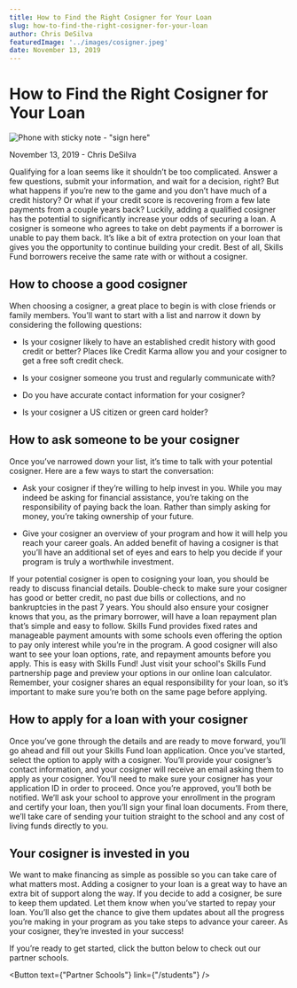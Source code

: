 ```yaml
---
title: How to Find the Right Cosigner for Your Loan
slug: how-to-find-the-right-cosigner-for-your-loan
author: Chris DeSilva
featuredImage: '../images/cosigner.jpeg'
date: November 13, 2019
---
```



# How to Find the Right Cosigner for Your Loan

![Phone with sticky note - "sign here"](../images/cosigner.jpeg)

November 13, 2019 - Chris DeSilva

Qualifying for a loan seems like it shouldn’t be too complicated. Answer a few questions, submit your information, and wait for a decision, right? But what happens if you’re new to the game and you don’t have much of a credit history? Or what if your credit score is recovering from a few late payments from a couple years back? Luckily, adding a qualified cosigner has the potential to significantly increase your odds of securing a loan. A cosigner is someone who agrees to take on debt payments if a borrower is unable to pay them back. It’s like a bit of extra protection on your loan that gives you the opportunity to continue building your credit. Best of all, Skills Fund borrowers receive the same rate with or without a cosigner.

## How to choose a good cosigner

When choosing a cosigner, a great place to begin is with close friends or family members. You’ll want to start with a list and narrow it down by considering the following questions:
- Is your cosigner likely to have an established credit history with good credit or better? Places like Credit Karma allow you and your cosigner to get a free soft credit check.

- Is your cosigner someone you trust and regularly communicate with?

- Do you have accurate contact information for your cosigner?

- Is your cosigner a US citizen or green card holder?

## How to ask someone to be your cosigner

Once you’ve narrowed down your list, it’s time to talk with your potential cosigner. Here are a few ways to start the conversation:

- Ask your cosigner if they’re willing to help invest in you. While you may indeed be asking for financial assistance, you’re taking on the responsibility of paying back the loan. Rather than simply asking for money, you’re taking ownership of your future.

- Give your cosigner an overview of your program and how it will help you reach your career goals. An added benefit of having a cosigner is that you’ll have an additional set of eyes and ears to help you decide if your program is truly a worthwhile investment.

If your potential cosigner is open to cosigning your loan, you should be ready to discuss financial details. Double-check to make sure your cosigner has good or better credit, no past due bills or collections, and no bankruptcies in the past 7 years. You should also ensure your cosigner knows that you, as the primary borrower, will have a loan repayment plan that’s simple and easy to follow. Skills Fund provides fixed rates and manageable payment amounts with some schools even offering the option to pay only interest while you’re in the program. A good cosigner will also want to see your loan options, rate, and repayment amounts before you apply. This is easy with Skills Fund! Just visit your school's Skills Fund partnership page and preview your options in our online loan calculator. Remember, your cosigner shares an equal responsibility for your loan, so it’s important to make sure you’re both on the same page before applying.

<Banner />

## How to apply for a loan with your cosigner

Once you’ve gone through the details and are ready to move forward, you’ll go ahead and fill out your Skills Fund loan application. Once you’ve started, select the option to apply with a cosigner. You’ll provide your cosigner’s contact information, and your cosigner will receive an email asking them to apply as your cosigner. You’ll need to make sure your cosigner has your application ID in order to proceed. Once you’re approved, you’ll both be notified. We’ll ask your school to approve your enrollment in the program and certify your loan, then you’ll sign your final loan documents. From there, we’ll take care of sending your tuition straight to the school and any cost of living funds directly to you.

## Your cosigner is invested in you

We want to make financing as simple as possible so you can take care of what matters most. Adding a cosigner to your loan is a great way to have an extra bit of support along the way. If you decide to add a cosigner, be sure to keep them updated. Let them know when you’ve started to repay your loan. You’ll also get the chance to give them updates about all the progress you’re making in your program as you take steps to advance your career. As your cosigner, they’re invested in your success!

If you’re ready to get started, click the button below to check out our partner schools.

<Button text={"Partner Schools"} link={"/students"} />